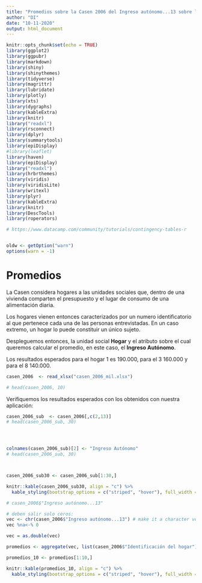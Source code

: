 ```yaml
---
title: "Promedios sobre la Casen 2006 del Ingreso autónomo...13 sobre los grupos formados por los hogares."
author: "DI"
date: "10-11-2020"
output: html_document
---
```


```r
knitr::opts_chunk$set(echo = TRUE)
library(ggplot2)
library(ggpubr)
library(markdown)
library(shiny)
library(shinythemes)
library(tidyverse)
library(magrittr)
library(lubridate)
library(plotly)
library(xts)
library(dygraphs)
library(kableExtra)
library(knitr)
library("readxl")
library(rsconnect)
library(dplyr)
library(summarytools)
library(epiDisplay)
#library(leaflet)
library(haven)
library(epiDisplay)
library("readxl")
library(hrbrthemes)
library(viridis)
library(viridisLite)
library(writexl)
library(plyr)
library(kableExtra)
library(knitr)
library(DescTools)
library(roperators)

# https://www.datacamp.com/community/tutorials/contingency-tables-r


oldw <- getOption("warn")
options(warn = -1)
```


# Promedios

La Casen considera hogares a las unidades sociales que, dentro de una vivienda comparten el presupuesto y el lugar de consumo de una alimentación diaria.

Los hogares vienen entonces caracterizados por un numero identificatorio
al que pertenece cada una de las personas entrevistadas. En un caso extremo, un hogar lo puede constituir un único sujeto.

Despleguemos entonces, la unidad social **Hogar** y el atributo sobre el cual queremos calcular el promedio, en este caso, el **Ingreso Autónomo**.

Los resultados esperados para el hogar 1 es 190.000, para el 3 160.000 y para el 8 140.000.

```r
casen_2006  <- read_xlsx("casen_2006_mil.xlsx")

# head(casen_2006, 10)

```

Verifiquemos los resultados esperados con los obtenidos con nuestra aplicación:

```r

casen_2006_sub  <- casen_2006[,c(2,13)]
# head(casen_2006_sub, 30)




colnames(casen_2006_sub)[2] <- "Ingreso Autónomo"
# head(casen_2006_sub, 30)




```


```r
casen_2006_sub30 <- casen_2006_sub[1:30,]
```



```r

knitr::kable(casen_2006_sub30, align = "c") %>%
  kable_styling(bootstrap_options = c("striped", "hover"), full_width = F)


```





```r
# casen_2006$"Ingreso autónomo...13"
```




```r

# deben salir solo ceros:
vec <- chr(casen_2006$"Ingreso autónomo...13") # make it a character vector first
vec %na<-% 0

```



```r
vec = as.double(vec)  

```




```r



promedios <- aggregate(vec, list(casen_2006$"Identificación del hogar"), mean)

promedios_10 <- promedios[1:10,]

knitr::kable(promedios_10, align = "c") %>%
  kable_styling(bootstrap_options = c("striped", "hover"), full_width = F)

```


